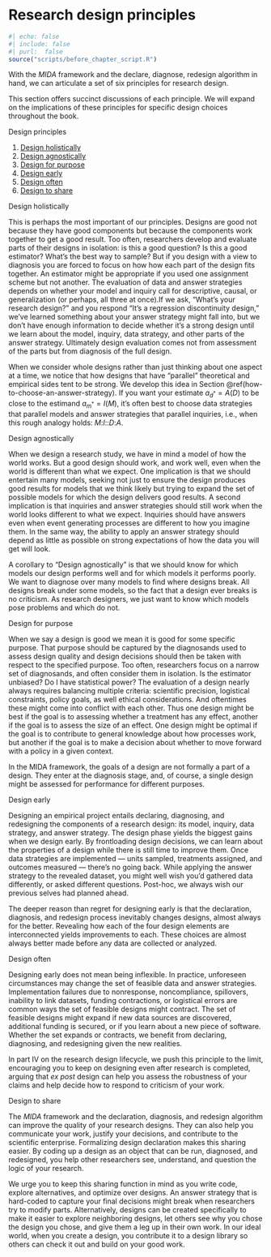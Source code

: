 # Research design principles

```r
#| echo: false
#| include: false
#| purl:  false
source("scripts/before_chapter_script.R")
```

With the *MIDA* framework and the declare, diagnose, redesign algorithm in hand, we can articulate a set of six principles for research design.

This section offers succinct discussions of each principle. We will expand on the implications of these principles for specific design choices throughout the book.


:::: {.ddbox}
::: {.ddbox-title}
Design principles
:::

1. [Design holistically](#exm:designholistically)
2. [Design agnostically](#exm:designagnostically)
3. [Design for purpose](#exm:designforpurpose)
4. [Design early](#exm:designearly)
5. [Design often](#exm:designoften)
6. [Design to share](#exm:designtoshare)

::::


:::{.example .principle #designholistically}

Design holistically

This is perhaps the most important of our principles. Designs are good not because they have good components but because the components work together to get a good result. Too often, researchers develop and evaluate parts of their designs in isolation: is this a good question? Is this a good estimator? What's the best way to sample? But if you design with a view to diagnosis you are forced to focus on how how each part of the design fits together. An estimator might be appropriate if you used one assignment scheme but not another. The evaluation of data and answer strategies depends on whether your model and inquiry call for descriptive, causal, or generalization (or perhaps, all three at once).If we ask, "What's your research design?" and you respond "It's a regression discontinuity design," we've learned something about your answer strategy might fall into, but we don't have enough information to decide whether it's a strong design until we learn about the model, inquiry, data strategy, and other parts of the answer strategy. Ultimately design evaluation comes not from assessment of the parts but from diagnosis of the full design.

When we consider whole designs rather than just thinking about one aspect at a time, we notice that how designs that have "parallel" theoretical and empirical sides tent to be strong. We develop this idea in Section \@ref(how-to-choose-an-answer-strategy). If you want your estimate $a_{d^*} = A(D)$ to be close to the estimand  $a_{m^*} = I(M)$, it's often best to choose data strategies that parallel models and answer strategies that parallel inquiries, i.e., when this rough analogy holds: *M*:*I*::*D*:*A*.

:::


:::{.example .principle #designagnostically}

Design agnostically

When we design a research study, we have in mind a model of how the world works. But a good design should work, and work well, even when the world is different than what we expect. One implication is that we should entertain many models, seeking not just to ensure the design produces good results for models that we think likely but trying to expand the set of possible models for which the design delivers good results. A second implication is that inquiries and answer strategies should still work when the world looks different to what we expect. Inquiries should have answers even when event generating processes are different to how you imagine them.  In the same way, the ability to apply an answer strategy should depend as little as possible on strong expectations of how the data you will get will look. 

A corollary to "Design agnostically" is that we should know for which models  our design performs well and for which models it performs poorly. We want to diagnose over many models to find where designs break. All designs break under some models, so the fact that a design ever breaks is no criticism. As research designers, we just want to know which models pose problems and which do not.

:::

:::{.example .principle #designforpurpose}

Design for purpose

When we say a design is good we mean it is good for some specific purpose. That purpose should be captured by the diagnosands used to assess design quality and design decisions should then be taken with respect to the specified purpose. Too often, researchers focus on a narrow set of diagnosands, and often consider them in isolation. Is the estimator unbiased? Do I have statistical power? The evaluation of a design nearly always requires balancing multiple criteria: scientific precision, logistical constraints, policy goals, as well ethical considerations. And oftentimes these might come into conflict with each other. Thus one design might be best if the goal is to assessing whether a treatment has any effect, another if the goal is to assess the size of an effect. One design might be optimal if the goal is to contribute to general knowledge about how processes work, but another if the goal is to make a decision about whether to move forward with a policy in a given context.  

In the MIDA framework, the goals of a design are not formally a part of a design. They enter at the diagnosis stage, and, of course, a single design might be assessed for performance for different purposes.

:::


:::{.example .principle #designearly}

Design early

Designing an empirical project entails declaring, diagnosing, and redesigning the components of a research design: its model, inquiry, data strategy, and answer strategy. The design phase yields the biggest gains when we design early. By frontloading design decisions, we can learn about the properties of a design while there is still time to improve them. Once data strategies are implemented --- units sampled, treatments assigned, and outcomes measured --- there's no going back. While applying the answer strategy to the revealed dataset, you might well wish you'd gathered data differently, or asked different questions. Post-hoc, we always wish our previous selves had planned ahead.

The deeper reason than regret for designing early is that the declaration, diagnosis, and redesign process inevitably changes designs, almost always for the better. Revealing how each of the four design elements are interconnected yields improvements to each. These choices are almost always better made before any data are collected or analyzed.

:::

<!-- $\rightarrow$ Section `X` describes formal optimization procedures. -->

:::{.example .principle #designoften}

Design often

Designing early does not mean being inflexible. In practice, unforeseen circumstances may change the set of feasible data and answer strategies. Implementation failures due to nonresponse, noncompliance, spillovers, inability to link datasets, funding contractions, or logistical errors are common ways the set of feasible designs might contract. The set of feasible designs might expand if new data sources are discovered, additional funding is secured, or if you learn about a new piece of software. Whether the set expands or contracts, we benefit from declaring, diagnosing, and redesigning given the new realities. 

In part IV on the research design lifecycle, we push this principle to the limit, encouraging you to keep on designing even after research is completed, arguing that *ex post* design can help you assess the robustness of your claims and help decide how to respond to criticism of your work.  
:::




:::{.example .principle #designtoshare}

Design to share

The *MIDA* framework and the declaration, diagnosis, and redesign algorithm can improve the quality of your research designs. They can also help you communicate your work, justify your decisions, and contribute to the scientific enterprise. Formalizing design declaration makes this sharing easier. By coding up a design as an object that can be run, diagnosed, and redesigned, you help other researchers see, understand, and question the logic of your research. 

We urge you to keep this sharing function in mind as you write code, explore alternatives, and optimize over designs. An answer strategy that is hard-coded to capture your final decisions might break when researchers try to modify parts. Alternatively, designs can be created specifically to make it easier to explore neighboring designs, let others see why you chose the design you chose, and give them a leg up in their own work. In our ideal world, when you create a design, you contribute it to a design library so others can check it out and build on your good work.      

:::

